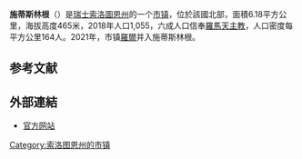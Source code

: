 {{地图误译/用户误译|issue=斯蒂斯林根}} 
{{noteTA|G1=瑞士地名}}
{{Infobox Switzerland municipality}}
'''施蒂斯林根'''（{{lang-de|Stüsslingen}}）是[[瑞士|瑞士]][[索洛圖恩州|索洛圖恩州]]的一个[[市镇_(瑞士)|市镇]]，位於該國北部，面積6.18平方公里，海拔高度465米，2018年人口1,055，六成人口信奉[[羅馬天主教|羅馬天主教]]，人口密度每平方公里164人。2021年，市镇[[羅爾_(索洛圖恩州)|羅爾]]并入施蒂斯林根。

== 参考文献 ==
{{Reflist}}

==外部連結==
* [http://www.stuesslingen.ch 官方网站] {{Wayback|url=http://www.stuesslingen.ch/ |date=20060808070433 }} {{de icon}}

{{Switzerland-geo-stub}}
[[Category:索洛图恩州的市镇|Category:索洛图恩州的市镇]]